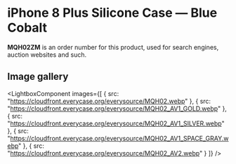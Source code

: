 
# iPhone 8 Plus Silicone Case — Blue Cobalt

<Callout type='info' emoji='👉🏻'>**MQH02ZM** is an order number for this product, used for search engines, auction websites and such.</Callout>

## Image gallery

<LightboxComponent
    images={[
      {
        src: "https://cloudfront.everycase.org/everysource/MQH02.webp"
      },
      {
        src: "https://cloudfront.everycase.org/everysource/MQH02_AV1_GOLD.webp"
      },
      {
        src: "https://cloudfront.everycase.org/everysource/MQH02_AV1_SILVER.webp"
      },
      {
        src: "https://cloudfront.everycase.org/everysource/MQH02_AV1_SPACE_GRAY.webp"
      },
      {
        src: "https://cloudfront.everycase.org/everysource/MQH02_AV2.webp"
      }
    ]}
  />

